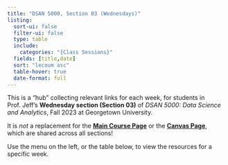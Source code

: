 ```yaml
---
title: "DSAN 5000, Section 03 (Wednesdays)"
listing:
  sort-ui: false
  filter-ui: false
  type: table
  include:
    categories: "{Class Sessions}"
  fields: [title,date]
  sort: "lecnum asc"
  table-hover: true
  date-format: full
---
```


This is a "hub" collecting relevant links for each week, for students in Prof. Jeff's **Wednesday section (Section 03)** of *DSAN 5000: Data Science and Analytics*, Fall 2023 at Georgetown University.

It is *not* a replacement for the **<a href="https://jfh.georgetown.domains/dsan5000/" target="_blank">Main Course Page</a>** or the **<a href="https://georgetown.instructure.com/courses/173310" target="_blank">Canvas Page</a>**, which are shared across all sections!

Use the menu on the left, or the table below, to view the resources for a specific week.